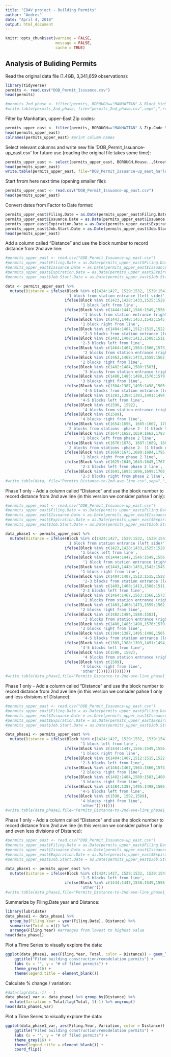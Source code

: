 ---
title: "EDAV project - Building Permits"
author: "Andres"
date: "April 4, 2018"
output: html_document
---

```{r setup, include=FALSE}
knitr::opts_chunk$set(warning = FALSE,
                      message = FALSE, 
                      cache = TRUE)
```

## Analysis of Buliding Permits

Read the original data file (1.4GB, 3,341,659 observations):

```{r}
library(tidyverse)
permits <- read.csv("DOB_Permit_Issuance.csv")
head(permits)
```



```{r}
#permits_2nd_phase <- filter(permits, BOROUGH=="MANHATTAN" & Block %in% c(1654:1656,1665:1667, #1788:1791, 1647:1652,1659:1662,1783:1787,1676:1678, 1687:1689,1801:1803,1669:1675,1680:1684, #1795:1797,1625:1640,1643:1645,1667:1776,1691,1693:1696,1699:1705,1708:1711,1713,1715:1716,        #1806:1808,1815,1816,1811,1813))
#write.table(permits_2nd_phase, file="permits_2nd_phase.csv",sep=",",row.names=F)
```



Filter by Manhattan, upper-East Zip codes:


```{r}
permits_upper_east <- filter(permits, BOROUGH=="MANHATTAN" & Zip.Code %in% c(10065, 10021, 10075, 10028, 10128, 10029, 10036))
head(permits_upper_east)
colnames(permits_upper_east) #print column names
```

Select relevant columns and write new file 'DOB_Permit_Issuance-up_east.csv' for future use (reading the original file takes some time):

```{r}
permits_upper_east <- select(permits_upper_east, BOROUGH,House..,Street.Name,Job.Type,Block,Lot, Community.Board, Zip.Code,Bldg.Type,Residential,Work.Type,Permit.Type,Permit.Subtype,Filing.Date,Issuance.Date,Expiration.Date,Job.Start.Date,Owner.s.Business.Type,LATITUDE,LONGITUDE,COUNCIL_DISTRICT,NTA_NAME)
head(permits_upper_east)
write.table(permits_upper_east, file="DOB_Permit_Issuance-up_east_harlem.csv",sep=",",row.names=F)
```

Start frrom here next time (opening smaller file):

```{r}
permits_upper_east <- read.csv("DOB_Permit_Issuance-up_east.csv")
head(permits_upper_east)
```

Convert dates from Factor to Date format:

```{r}
permits_upper_east$Filing.Date = as.Date(permits_upper_east$Filing.Date, format = "%m/%d/%Y")
permits_upper_east$Issuance.Date = as.Date(permits_upper_east$Issuance.Date, format = "%m/%d/%Y")
permits_upper_east$Expiration.Date = as.Date(permits_upper_east$Expiration.Date, format = "%m/%d/%Y")
permits_upper_east$Job.Start.Date = as.Date(permits_upper_east$Job.Start.Date, format = "%m/%d/%Y")
head(permits_upper_east)
```

Add a column called "Distance" and use the block number to record distance from 2nd ave line:

```{r}
#permits_upper_east <- read.csv("DOB_Permit_Issuance-up_east.csv")
#permits_upper_east$Filing.Date = as.Date(permits_upper_east$Filing.Date, format = "%m/%d/%Y")
#permits_upper_east$Issuance.Date = as.Date(permits_upper_east$Issuance.Date, format = "%m/%d/%Y")
#permits_upper_east$Expiration.Date = as.Date(permits_upper_east$Expiration.Date, format = "%m/%d/%Y")
#permits_upper_east$Job.Start.Date = as.Date(permits_upper_east$Job.Start.Date, format = "%m/%d/%Y")

data <- permits_upper_east %>%
  mutate(Distance = ifelse(Block %in% c(1424:1427, 1529:1532, 1539:1541),
                           '1 block from station entrance (left side)',
                          ifelse(Block %in% c(1423,1428:1433,1525:1528,1533:1538,1646),
                                 '1 block left from line',
                          ifelse(Block %in% c(1444:1447,1546:1549,1556:1558),
                                  '1 block from station entrance (right side)',
                          ifelse(Block %in% c(1443,1448:1453,1542:1545,1550:1555,1668),
                                 '1 block right from line',
                          ifelse(Block %in% c(1404:1407,1512:1515,1522:1524),
                                  '2-3 blocks from station entrance (left side)',
                          ifelse(Block %in% c(1403,1408:1413,1508:1511,1516:1521,1624),
                                 '2-3 blocks left from line',
                          ifelse(Block %in% c(1464:1467,1563:1566,1573),
                                  '2 blocks from station entrance (right side)',
                          ifelse(Block %in% c(1463,1468:1473,1559:1562,1567:1571,1690),
                                 '2 blocks right from line',
                          ifelse(Block %in% c(1482:1484,1580:1583),
                                  '3 blocks from station entrance (right side)',
                          ifelse(Block %in% c(1480,1485:1490,1576:1579,1584:1587),
                                 '3 blocks right from line',
                          ifelse(Block %in% c(1384:1387,1495:1498,1505:1507),
                                  '4-5 blocks from station entrance (left side)',
                          ifelse(Block %in% c(1383,1388:1393,1491:1494,1499:1504,1602),
                                 '4-5 blocks left from line',
                          ifelse(Block %in% c(1590, 1592),
                                  '4 blocks from station entrance (right side)',
                          ifelse(Block %in% c(1589),
                                 '4 blocks right from line',
                          ifelse(Block %in% c(1654:1656, 1665:1667, 1788:1791),
                           '2 blocks from stations -phase 2- (1 block left from line)',
                          ifelse(Block %in% c(1647:1652,1659:1662,1783:1787),
                                 '1 block left from phase 2 line',
                          ifelse(Block %in% c(1676:1678, 1687:1689, 1801:1803),
                           '2 blocks from stations -phase 2- (1 block right from line)',
                          ifelse(Block %in% c(1669:1675,1680:1684,1795:1797),
                                 '1 block right from phase 2 line',
                          ifelse(Block %in% c(1625:1640,1643:1645,1767:1776),
                                 '2-3 blocks left from phase 2 line',
                          ifelse(Block %in% c(1691,1693:1696,1699:1705,1708:1711,1713,1715:1716,                                              1806:1808,1815,1816,1811,1813),
                                 '2-3 blocks right from phase 2 line', 'other')))))))))))))))))))))
#write.table(data, file="Permits_Distance-to-2nd-ave-line.csv",sep=",",row.names=F)
```

Phase 1 only - Add a column called "Distance" and use the block number to record distance from 2nd ave line (in this version we consider pahse 1 only):

```{r}
#permits_upper_east <- read.csv("DOB_Permit_Issuance-up_east.csv")
#permits_upper_east$Filing.Date = as.Date(permits_upper_east$Filing.Date, format = "%m/%d/%Y")
#permits_upper_east$Issuance.Date = as.Date(permits_upper_east$Issuance.Date, format = "%m/%d/%Y")
#permits_upper_east$Expiration.Date = as.Date(permits_upper_east$Expiration.Date, format = "%m/%d/%Y")
#permits_upper_east$Job.Start.Date = as.Date(permits_upper_east$Job.Start.Date, format = "%m/%d/%Y")

data_phase1 <- permits_upper_east %>%
  mutate(Distance = ifelse(Block %in% c(1424:1427, 1529:1532, 1539:1541),
                           '1 block from station entrance (left side)',
                          ifelse(Block %in% c(1423,1428:1433,1525:1528,1533:1538,1646),
                                 '1 block left from line',
                          ifelse(Block %in% c(1444:1447,1546:1549,1556:1558),
                                  '1 block from station entrance (right side)',
                          ifelse(Block %in% c(1443,1448:1453,1542:1545,1550:1555,1668),
                                 '1 block right from line',
                          ifelse(Block %in% c(1404:1407,1512:1515,1522:1524),
                                  '2-3 blocks from station entrance (left side)',
                          ifelse(Block %in% c(1403,1408:1413,1508:1511,1516:1521,1624),
                                 '2-3 blocks left from line',
                          ifelse(Block %in% c(1464:1467,1563:1566,1573),
                                  '2 blocks from station entrance (right side)',
                          ifelse(Block %in% c(1463,1468:1473,1559:1562,1567:1571,1690),
                                 '2 blocks right from line',
                          ifelse(Block %in% c(1482:1484,1580:1583),
                                  '3 blocks from station entrance (right side)',
                          ifelse(Block %in% c(1480,1485:1490,1576:1579,1584:1587),
                                 '3 blocks right from line',
                          ifelse(Block %in% c(1384:1387,1495:1498,1505:1507),
                                  '4-5 blocks from station entrance (left side)',
                          ifelse(Block %in% c(1383,1388:1393,1491:1494,1499:1504,1602),
                                 '4-5 blocks left from line',
                          ifelse(Block %in% c(1590, 1592),
                                  '4 blocks from station entrance (right side)',
                          ifelse(Block %in% c(1589),
                                 '4 blocks right from line',
                                 'other')))))))))))))))
#write.table(data_phase1,file="Permits_Distance-to-2nd-ave-line_phase1_only.csv",sep=",",row.names=F)
```

Phase 1 only - Add a column called "Distance" and use the block number to record distance from 2nd ave line (in this version we consider pahse 1 only and less divisions of Distance):

```{r}
#permits_upper_east <- read.csv("DOB_Permit_Issuance-up_east.csv")
#permits_upper_east$Filing.Date = as.Date(permits_upper_east$Filing.Date, format = "%m/%d/%Y")
#permits_upper_east$Issuance.Date = as.Date(permits_upper_east$Issuance.Date, format = "%m/%d/%Y")
#permits_upper_east$Expiration.Date = as.Date(permits_upper_east$Expiration.Date, format = "%m/%d/%Y")
#permits_upper_east$Job.Start.Date = as.Date(permits_upper_east$Job.Start.Date, format = "%m/%d/%Y")

data_phase1 <- permits_upper_east %>%
  mutate(Distance = ifelse(Block %in% c(1424:1427, 1529:1532, 1539:1541,1423,1428:1433,1525:1528,1533:1538,1646),
                                 '1 block left from line',
                          ifelse(Block %in% c(1444:1447,1546:1549,1556:1558,1443,1448:1453,1542:1545,1550:1555,1668),
                                 '1 block right from line',
                          ifelse(Block %in% c(1404:1407,1512:1515,1522:1524,1403,1408:1413,1508:1511,1516:1521,1624),
                                 '2-3 blocks left from line',
                          ifelse(Block %in% c(1464:1467,1563:1566,1573,1463,1468:1473,1559:1562,1567:1571,1690),
                                 '2 blocks right from line',
                          ifelse(Block %in% c(1482:1484,1580:1583,1480,1485:1490,1576:1579,1584:1587),
                                 '3 blocks right from line',
                          ifelse(Block %in% c(1384:1387,1495:1498,1505:1507,1383,1388:1393,1491:1494,1499:1504,1602),
                                 '4-5 blocks left from line',
                          ifelse(Block %in% c(1590, 1592,1589),
                                 '4 blocks right from line',
                                 'other'))))))))
#write.table(data_phase1,file="Permits_Distance-to-2nd-ave-line_phase1_only.csv",sep=",",row.names=F)
```


Phase 1 only - Add a column called "Distance" and use the block number to record distance from 2nd ave line (in this version we consider pahse 1 only and even less divisions of Distance):

```{r}
#permits_upper_east <- read.csv("DOB_Permit_Issuance-up_east.csv")
#permits_upper_east$Filing.Date = as.Date(permits_upper_east$Filing.Date, format = "%m/%d/%Y")
#permits_upper_east$Issuance.Date = as.Date(permits_upper_east$Issuance.Date, format = "%m/%d/%Y")
#permits_upper_east$Expiration.Date = as.Date(permits_upper_east$Expiration.Date, format = "%m/%d/%Y")
#permits_upper_east$Job.Start.Date = as.Date(permits_upper_east$Job.Start.Date, format = "%m/%d/%Y")

data_phase1 <- permits_upper_east %>%
  mutate(Distance = ifelse(Block %in% c(1424:1427, 1529:1532, 1539:1541,1423,1428:1433,1525:1528,1533:1538,1646,1404:1407,1512:1515,1522:1524,1403,1408:1413,1508:1511,1516:1521,1624,1384:1387,1495:1498,1505:1507,1383,1388:1393,1491:1494,1499:1504,1602),
                                 '1-5 blocks left from line',
                          ifelse(Block %in% c(1444:1447,1546:1549,1556:1558,1443,1448:1453,1542:1545,1550:1555,1668,1464:1467,1563:1566,1573,1463,1468:1473,1559:1562,1567:1571,1690,1482:1484,1580:1583,1480,1485:1490,1576:1579,1584:1587,1590, 1592,1589),'1-4 blocks right from line',
                                 'other')))
#write.table(data_phase1,file="Permits_Distance-to-2nd-ave-line_phase1_only.csv",sep=",",row.names=F)
```



Summarize by Filing.Date year and Distance:

```{r}
library(lubridate)
data_phase1 <- data_phase1 %>%
  group_by(Filing.Year = year(Filing.Date), Distance) %>%
  summarise(Total = n()) %>%
  arrange(Filing.Year) #arranges from lowest to highest value
head(data_phase1)
```


Plot a Time Series to visually explore the data:

```{r}
ggplot(data_phase1, aes(Filing.Year, Total, color = Distance)) + geom_line() +
    ggtitle("Filed building construction/remodelation permits") +
    labs (x = "", y = "# of filed permits") +
    theme_grey(16) +
    theme(legend.title = element_blank())
```


Calculate % change / variation:

```{r}
#data/lag(data,-1) - 1
data_phase1_var <- data_phase1 %>% group_by(Distance) %>% 
  mutate(Variation = Total/lag(Total, 1)-1) %>% ungroup()
head(data_phase1_var)
```

Plot a Time Series to visually explore the data:

```{r fig.height=9, fig.width=9}
ggplot(data_phase1_var, aes(Filing.Year, Variation, color = Distance)) + geom_line() +
    ggtitle("Filed building construction/remodelation permits") +
    labs (x = "", y = "# of filed permits") +
    theme_grey(16) +
    theme(legend.title = element_blank()) +
    coord_flip()
```

